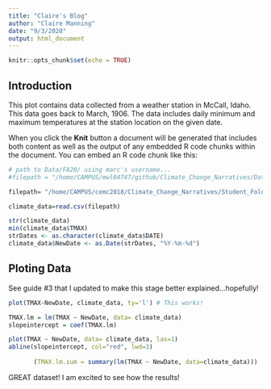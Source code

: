 ```yaml
---
title: "Claire's Blog"
author: "Claire Manning"
date: "9/3/2020"
output: html_document
---
```


```r
knitr::opts_chunk$set(echo = TRUE)
```

## Introduction

This plot contains data collected from a weather station in McCall, Idaho. This data goes back to March, 1906. The data includes daily minimum and maximum temperatures at the station location on the given date.

When you click the **Knit** button a document will be generated that includes both content as well as the output of any embedded R code chunks within the document. You can embed an R code chunk like this:

```r
# path to Data/FA20/ using marc's username...
#filepath = "/home/CAMPUS/mwl04747/github/Climate_Change_Narratives/Data/FA20/manning_mccall_data.csv"

filepath= "/home/CAMPUS/cemc2018/Climate_Change_Narratives/Student_Folders/Manning/manning_mccall_data.csv"

climate_data=read.csv(filepath)

str(climate_data)
min(climate_data$TMAX)
strDates <- as.character(climate_data$DATE)
climate_data$NewDate <- as.Date(strDates, "%Y-%m-%d")


```


## Ploting Data

See guide #3 that I updated to make this stage better explained...hopefully!

```r
plot(TMAX~NewDate, climate_data, ty='l') # This works!

TMAX.lm = lm(TMAX ~ NewDate, data= climate_data)
slopeintercept = coef(TMAX.lm)

plot(TMAX ~ NewDate, data= climate_data, las=1)
abline(slopeintercept, col="red", lwd=3)
       
       (TMAX.lm.sum = summary(lm(TMAX ~ NewDate, data=climate_data)))
```

GREAT dataset!  I am excited to see how the results!
